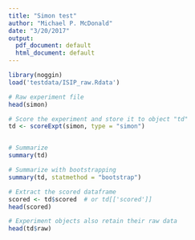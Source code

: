 ```yaml
---
title: "Simon test"
author: "Michael P. McDonald"
date: "3/20/2017"
output:
  pdf_document: default
  html_document: default
---
```


```r
library(noggin)
load('testdata/ISIP_raw.Rdata')

# Raw experiment file
head(simon)

# Score the experiment and store it to object "td"
td <- scoreExpt(simon, type = "simon")


# Summarize
summary(td)

# Summarize with bootstrapping
summary(td, statmethod = "bootstrap")

# Extract the scored dataframe
scored <- td$scored  # or td[['scored']]
head(scored)

# Experiment objects also retain their raw data
head(td$raw)

```
